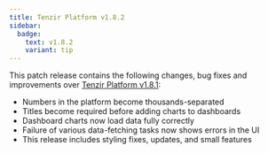```yaml
---
title: Tenzir Platform v1.8.2
sidebar:
  badge:
    text: v1.8.2
    variant: tip
---
```


This patch release contains the following changes, bug fixes and improvements
over [Tenzir Platform
v1.8.1](https://github.com/tenzir/platform/releases/tag/v1.8.1):

- Numbers in the platform become thousands-separated
- Titles become required before adding charts to dashboards
- Dashboard charts now load data fully correctly
- Failure of various data-fetching tasks now shows errors in the UI
- This release includes styling fixes, updates, and small features
